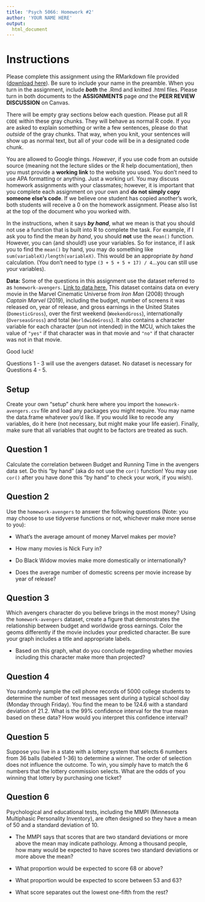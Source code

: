 ```yaml
---
title: 'Psych 5066: Homework #2'
author: 'YOUR NAME HERE'
output: 
  html_document
---
```


# Instructions

Please complete this assignment using the RMarkdown file provided (<a href="homework_2.Rmd" download="homework_2.Rmd">download here</a>). Be sure to include your name in the preamble. When you turn in the assignment, include **_both_** the .Rmd and knitted .html files. Please turn in both documents to the **ASSIGNMENTS** page *and* the **PEER REVIEW DISCUSSION** on Canvas.

There will be empty gray sections below each question. Please put all R `CODE` within these gray chunks. They will behave as normal R code. If you are asked to explain something or write a few sentences, please do that *outside* of the gray chunks. That way, when you knit, your sentences will show up as normal text, but all of your code will be in a designated code chunk.

You are allowed to Google things. *However*, if you use code from an outside source (meaning not the lecture slides or the R help documentation), then you must provide a **working link** to the website you used. You don't need to use APA formatting or anything. Just a working url. You may discuss homework assignments with your classmates; however, it is important that you complete each assignment on your own and **do not simply copy someone else’s code**. If we believe one student has copied another’s work, both students will receive a 0 on the homework assignment. Please also list at the top of the document who you worked with. 

In the instructions, when it says **_by hand_**, what we mean is that you should not use a function that is built into R to complete the task. For example, if I ask you to find the mean *by hand*, you should **not** use the `mean()` function. However, you can (and should!) use your variables. So for instance, if I ask you to find the `mean()` by hand, you may do something like `sum(variableX)/length(variableX)`. This would be an appropriate *by hand* calculation. (You don't need to type `(3 + 5 + 5 + 17) / 4`...you can still use your variables). 

**Data:** Some of the questions in this assignment use the dataset referred to as `homework-avengers`. [Link to data here.](homework-avengers.csv) This dataset contains data on every movie in the Marvel Cinematic Universe from *Iron Man* (2008) through *Captain Marvel* (2019), including the budget, number of screens it was released on, year of release, and gross earnings in the United States (`DomesticGross`), over the first weekend (`WeekendGross`), internationally (`OverseasGross`) and total (`WorldwideGross`). It also contains a character variable for each character (pun not intended) in the MCU, which takes the value of `"yes"` if that character was in that movie and `"no"` if that character was not in that movie.


Good luck!

Questions 1 - 3 will use the avengers dataset. No dataset is necessary for Questions 4 - 5. 

## Setup
Create your own "setup" chunk here where you import the `homework-avengers.csv` file and load any packages you might require. You may name the data.frame whatever you'd like. If you would like to recode any variables, do it here (not necessary, but might make your life easier). Finally, make sure that all variables that ought to be factors are treated as such.

 
## Question 1 
Calculate the correlation between Budget and Running Time in the avengers data set. Do this "by hand" (aka do not use the `cor()` function! You may use `cor()` after you have done this "by hand" to check your work, if you wish). 

## Question 2
Use the `homework-avengers` to answer the following questions (Note: you may choose to use tidyverse functions or not, whichever make more sense to you):

* What's the average amount of money Marvel makes per movie?

* How many movies is Nick Fury in?

* Do Black Widow movies make more domestically or internationally?

* Does the average number of domestic screens per movie increase by year of release?

## Question 3

Which avengers character do you believe brings in the most money? Using the `homework-avengers` dataset, create a figure that demonstrates the relationship between budget and worldwide gross earnings. Color the geoms differently if the movie includes your predicted character. Be sure your graph includes a title and appropriate labels. 

* Based on this graph, what do you conclude regarding whether movies including this character make more than projected? 


## Question 4

You randomly sample the cell phone records of 5000 college students to determine the number of text messages sent during a typical school day (Monday through Friday). You find the mean to be 124.6 with a standard deviation of 21.2. What is the 99% confidence interval for the true mean based on these data? How would you interpret this confidence interval?


## Question 5

Suppose you live in a state with a lottery system that selects 6 numbers from 36 balls (labeled 1-36) to determine a winner. The order of selection does not influence the outcome. To win, you simply have to match the 6 numbers that the lottery commission selects. What are the odds of you winning that lottery by purchasing one ticket?


## Question 6

Psychological and educational tests, including the MMPI (Minnesota Multiphasic Personality Inventory), are often designed so they have a mean of 50 and a standard deviation of 10.

* The MMPI says that scores that are two standard deviations or more above the mean may indicate pathology. Among a thousand people, how many would be expected to have scores two standard deviations or more above the mean?

* What proportion would be expected to score 68 or above?

* What proportion would be expected to score between 53 and 63?

* What score separates out the lowest one-fifth from the rest?